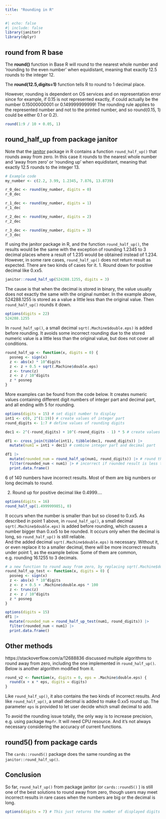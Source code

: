 ```yaml
---
title: "Rounding in R"
---
```


```r
#| echo: false
#| include: false
library(janitor)
library(dplyr)
```

## round from R base

The **round()** function in Base R will round to the nearest whole number and 'rounding to the even number' when equidistant, meaning that exactly 12.5 rounds to the integer 12.

The **round(12.5,digits=1)** function tells R to round to 1 decimal place.

However, rounding is dependent on OS services and on representation error since for example, if 0.15 is not represented exactly, if could actually be the number 0.15000000001 or 0.149999999999! The rounding rule applies to the represented number and not to the printed number, and so round(0.15, 1) could be either 0.1 or 0.2).

```r
round(1:9 / 10 + 0.05, 1)
```

## round_half_up from package janitor

Note that the [janitor](https://sfirke.github.io/janitor/) package in R contains a function `round_half_up()` that rounds away from zero. In this case it rounds to the nearest whole number and 'away from zero' or 'rounding up' when equidistant, meaning that exactly 12.5 rounds to the integer 13.

```r
# Example code
my_number <- c(2.2, 3.99, 1.2345, 7.876, 13.8739)

r_0_dec <- round(my_number, digits = 0)
r_0_dec

r_1_dec <- round(my_number, digits = 1)
r_1_dec

r_2_dec <- round(my_number, digits = 2)
r_2_dec

r_3_dec <- round(my_number, digits = 3)
r_3_dec

```

If using the janitor package in R, and the function `round_half_up()`, the results would be the same with the exception of rounding 1.2345 to 3 decimal places where a result of 1.235 would be obtained instead of 1.234. However, in some rare cases, `round_half_up()` does not return result as expected. There are two kinds of cases for it. 1. Round down for positive decimal like 0.xx5.

```r
janitor::round_half_up(524288.1255, digits = 3)
```

The cause is that when the decimal is stored in binary, the value usually does not exactly the same with the original number. In the example above, 524288.1255 is stored as a value a little less than the original value. Then `round_half_up()` rounds it down.

```r
options(digits = 22)
524288.1255
```

In `round_half_up()`, a small decimal `sqrt(.Machine$double.eps)` is added before rounding. It avoids some incorrect rounding due to the stored numeric value is a little less than the original value, but does not cover all conditions.

```r
round_half_up <- function(x, digits = 0) {
  posneg <- sign(x)
  z <- abs(x) * 10^digits
  z <- z + 0.5 + sqrt(.Machine$double.eps)
  z <- trunc(z)
  z <- z / 10^digits
  z * posneg
}
```

More examples can be found from the code below. It creates numeric values containing different digit numbers of integer part and decimal part, and all ending with 5 for rounding.

```r
options(digits = 15) # set digit number to display
int1 <- c(0, 2^(1:19)) # create values of integer part
round_digits <- 1:7 # define values of rounding digits

dec1 <- 2^(-round_digits) + 10^(-round_digits - 1) * 5 # create values of decimal part

df1 <- cross_join(tibble(int1), tibble(dec1, round_digits)) |>
  mutate(num1 = int1 + dec1) # combine integer part and decimal part

df1 |>
  mutate(rounded_num = round_half_up(num1, round_digits)) |> # round the numbers
  filter(rounded_num < num1) |> # incorrect if rounded result is less than the original number
  print.data.frame()
```

6 of 140 numbers have incorrect results. Most of them are big numbers or long decimals to round.

2.  Round up for positive decimal like 0.4999....

```r
options(digits = 16)
round_half_up(1.4999999851, 0)
```

It occurs when the number is smaller than but so closed to 0.xx5. As described in point 1 above, in `round_half_up()`, a small decimal `sqrt(.Machine$double.eps)` is added before rounding, which causes a number bigger than 0.xx5 to be rounded. It occurs only when the decimal is long, so `round_half_up()` is still reliable.\
And the added decimal `sqrt(.Machine$double.eps)` is necessary. Without it, or even replace it to a smaller decimal, there will be more incorrect results under point 1, as the example below. Some of them are common, e.g. rounding 16.1255 to 3 decimals.

```r
# a new function to round away from zero, by replacing sqrt(.Machine$double.eps) in round_half_up to a smaller number
round_half_up_test <- function(x, digits = 0) {
  posneg <- sign(x)
  z <- abs(x) * 10^digits
  z <- z + 0.5 + .Machine$double.eps * 100
  z <- trunc(z)
  z <- z / 10^digits
  z * posneg
}

options(digits = 15)
df1 |>
  mutate(rounded_num = round_half_up_test(num1, round_digits)) |>
  filter(rounded_num < num1) |>
  print.data.frame()
```

## Other methods

https://stackoverflow.com/a/12688836 discussed multiple algorithms to round away from zero, including the one implemented in `round_half_up()`. Below is another algorithm modified from it.

```r
round_v2 <- function(x, digits = 0, eps = .Machine$double.eps) {
  round(x + x * eps, digits = digits)
}
```

Like `round_half_up()`, it also contains the two kinds of incorrect results. And like `round_half_up()`, a small decimal is added to make 0.xx5 round up. The parameter `eps` is provided to let user decide which small decimal to add.

To avoid the rounding issue totally, the only way is to increase precision, e.g. using package `Rmpfr`. It will need CPU resource. And it's not always necessary considering the accuracy of current functions.

## round5() from package cards

The `cards::round5()` package does the same rounding as the `janitor::round_half_up()`.

## Conclusion

So far, `round_half_up()` from package janitor (or `cards::round5()` ) is still one of the best solutions to round away from zero, though users may meet incorrect results in rare cases when the numbers are big or the decimal is long.

```r
options(digits = 7) # This just returns the number of displayed digits back to the default
```
